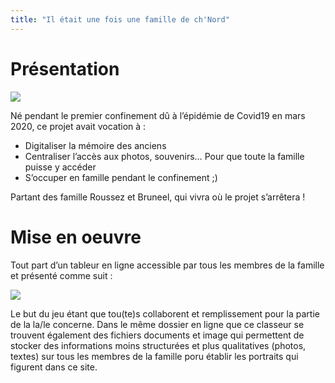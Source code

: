 ```yaml
---
title: "Il était une fois une famille de ch'Nord"
---
```


# Présentation

![](img/visio_mars2020.jpg)

Né pendant le premier confinement dû à l'épidémie de Covid19 en mars 2020, ce projet avait vocation à :

- Digitaliser la mémoire des anciens
- Centraliser l'accès aux photos, souvenirs... Pour que toute la famille puisse y accéder
- S'occuper en famille pendant le confinement ;)

Partant des famille Roussez et Bruneel, qui vivra où le projet s'arrêtera !

# Mise en oeuvre 

Tout part d'un tableur en ligne accessible par tous les membres de la famille et présenté comme suit :

![](img/Illustr_genealogie.png)

Le but du jeu étant que tou(te)s collaborent et remplissement pour la partie de la la/le concerne. Dans le même dossier en ligne que ce classeur se trouvent également des fichiers documents et image qui permettent de stocker des informations moins structurées et plus qualitatives (photos, textes) sur tous les membres de la famille poru établir les portraits qui figurent dans ce site.



